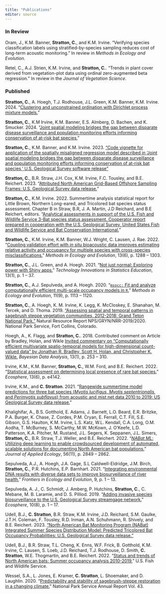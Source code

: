 ```yaml
---
title: "Publications"
editor: source
---
```


<!-- ### In Preparation -->

### In Review

Oram, J., K.M. Banner, **Stratton, C.**, and K.M. Irvine. "Verifying species classification labels using stratified-by-species sampling reduces cost of long-term acoustic monitoring." In review in *Methods in Ecology and Evolution.*

Retel, C., A.J. Strien, K.M. Irvine, and **Stratton, C.**. "Trends in plant cover derived from vegetation-plot data using ordinal zero-augmented beta regression." In review in the *Journal of Vegetation Science.*

<!-- ### Accepted -->

### Published

**Stratton, C.**, A. Hoegh, T.J. Rodhouse, J.L. Green, K.M. Banner, K.M. Irvine. 2024. "[Clustering and unconstrained ordination with Dirichlet process mixture models.](https://doi.org/10.1111/2041-210X.14389)"

**Stratton, C.**, K.M Irvine, K.M. Banner, E.S. Almberg, D. Bachen, and K. Smucker. 2024. "[Joint spatial modeling bridges the gap between disparate disease surveillance and population monitoring efforts informing conservation of at-risk bat species.](https://doi.org/10.1007/s13253-023-00593-8)"

**Stratton, C.**, K.M. Banner, and K.M. Irvine. 2023. ["Code vignette for application of the spatially misaligned regression model described in 'Joint spatial modeling bridges the gap between disparate disease surveillance and population monitoring efforts informing conservation of at-risk bat species,' U.S. Geological Survey software release"](https://code.usgs.gov/usgs/norock/irvine_k/spatial-misalignment-application)

**Stratton, C.**, B.R. Straw, J.H. Cox, K.M. Irvine, F.C. Tousley, and B.E. Reichert. 2023. "[Attributed North American Grid-Based Offshore Sampling Frames: U.S. Geological Survey data release.](https://doi.org/10.5066/P9H8NEOY)"

**Stratton, C.**, K.M. Irvine. 2022. Summertime analysis statistical report for Little Brown, Northern Long-eared, and Tricolored bat species status assessment. Chapter B in Straw, B.R, J. A. Martin, J.D Reichard, and B.E Reichert, editors. "[Analytical assessments in support of the U.S. Fish and Wildlife Service 3-Bat species status assessment. Cooperator report prepared in cooperation with the U.S. Geological Survey, United States Fish and Wildlife Service and Bat Conservation International.](https://doi.org/10.7944/P9B4RWEU)"

**Stratton, C.**, K.M. Irvine, K.M. Banner, W.J. Wright, C. Lausen, J. Rae. 2022. "[Coupling validation effort with *in situ* bioacoustic data improves estimating relative activity and occupancy for multiple species with cross-species misclassifications.](https://doi.org/10.1111/2041-210X.13831)" *Methods in Ecology and Evolution*, 13(6), p. 1288 -- 1303.

**Stratton, C.**, J.L. Green, and A. Hoegh. 2021. "[Not just normal: Exploring power with Shiny apps.](https://doi.org/10.5070/T513146468)" *Technology Innovations in Statistics Education*, 13(1), p. 1 -- 37.

**Stratton, C.**, A.J. Sepulveda, and A. Hoegh. 2020. "[`msocc:` Fit and analyze computationally efficient multi-scale occupancy models in `R`.](https://doi.org/10.1111/2041-210X.13442)" *Methods in Ecology and Evolution*, 11(9), p. 1113 -- 1120.

**Stratton, C.**, A. Hoegh, K. M. Irvine, K. Legg, K. McCloskey, E. Shanahan, M. Tercek, and D. Thoma. 2019. ["Assessing spatial and temporal patterns in sagebrush steppe vegetation communities, 2012-2018: Grand Teton National Park."](https://irma.nps.gov/DataStore/DownloadFile/631136) Natural Resource Report NPS/GRYN/NRR-2019/2020. National Park Service, Fort Collins, Colorado. \vspace*{2mm}

Hoegh, A., K. Flagg, and **Stratton, C.**. 2018. Contributed comment on Article by Bradley, Holan, and Wikle [Invited commentary on "Computationally efficient multivariate spatio-temporal models for high-dimensional count-valued data" by Jonathan R. Bradley, Scott H. Holan, and Christopher K. Wikle.](https://eds.p.ebscohost.com/abstract?site=eds&scope=site&jrnl=19360975&AN=138950462&h=fupOc1pyeH8dv67mdPoRzhYvo96LS%2bzCYNHIjAcMPojnVBydkua%2fXFU6RanU78MDh8WNMlzPVI%2fBxvaUiWvg%2bw%3d%3d&crl=c&resultLocal=ErrCrlNoResults&resultNs=Ehost&crlhashurl=login.aspx%3fdirect%3dtrue%26profile%3dehost%26scope%3dsite%26authtype%3dcrawler%26jrnl%3d19360975%26AN%3d138950462) *Bayesian Data Analysis*, 13(1), p. 253 -- 310.

Irvine, K.M., K.M. Banner, **Stratton, C.**, W.M. Ford, and B.E. Reichert. 2022. "[Statistical assessment on determining local presence of rare bat species.](https://doi.org/10.1002/ecs2.4142)" *Ecosphere*, 13(6), p. e4142.

Irvine, K.M., and **C. Stratton**. 2021. "[Rangewide summertime model predictions for three bat species (*Myotis lucifigus*, *Myotis septentrionalis*, and *Perimyotis subflavus*) from acoustic and mist net data 2010 to 2019: US Geological Survey data release.](https://doi.org/10.5066/P9XZ8D6N.)"

Khalighifar, A., B.S. Gotthold, E. Adams, J. Barnett, L.O. Beard, E.R. Britzke, P.A. Burger, K. Chase, Z. Cordes, P.M. Cryan, E. Ferrall, C.T. Fill, S.E. Gibson, G.S. Haulton, K.M. Irvine, L.S. Katz, W.L. Kendall, C.A. Long, O.M. Aodha, T. McBurney, S. McCarthy, M.W. McKown, J. O'Keefe, L.D. Patterson, K.A. Pitcher, M. Rustand, J.L. Segers, K. Seppanen, J.L. Simers, **Stratton, C.**, B.R. Straw, T.J. Weller, and B.E. Reichert. 2022. "[*NABat ML*: Utilizing deep learning to enable crowdsourced development of automated, scalable solutions for documenting North American bat populations.](https://doi.org/10.1111/1365-2664.14280)" *Journal of Applied Ecology*, 56(11), p. 2849 -- 2862.

Sepulveda, A.J., A. Hoegh, J.A. Gage, S.L Caldwell-Eldridge, J.M. Birch, **Stratton, C.**, P.R. Hutchins, E.P. Barnhart. 2021. "[Integrating environmental DNA results with diverse data sets to improve biosurveillance of river health.](https://doi.org/10.3389/fevo.2021.620715)" *Frontiers in Ecology and Evolution*, 9, p. 1 -- 13.

Sepulveda, A. J., C. Schmidt, J. Amberg, P. Hutchins, **Stratton, C.**, C. Mebane, M. B. Laramie, and D. S. Pilliod. 2019. "[Adding invasive species biosurveillance to the U.S. Geological Survey streamgage network.](https://doi.org/10.1002/ecs2.2843)" *Ecosphere*, 10(8), p. 1 -- 17.

Udell, B.J., **C. Stratton**, B.R. Straw, K.M. Irvine, J.D. Reichard, S.M. Gaulke, J.T.H. Coleman, F. Tousley, R.D. Inman, A.N. Schuhmann, R. Shively, and B.E. Reichert. 2023. ["North American Bat Monitoring Program (NABat) Integrated Summer Species Distribution Model: Predicted Tricolored Bat Occupancy Probabilities: U.S. Geological Survey data release."](https://doi.org/10.5066/P9MV37I7)

Udell, B.J., B.R. Straw, T.L. Cheng, K. Enns, W.F. Frick, B. Gotthold, K.M. Irvine, C. Lausen, S. Loeb, J.D. Reichard, T.J. Rodhouse, D. Smith, **C. Stratton**, W.E. Thogmartin, and B.E. Reichert. 2022. "[Status and trends of North American bats: Summer occupancy analysis 2010-2019.](https://doi.org/10.5066/P92JGACB)" U.S. Fish and Wildlife Service.

Wessel, S.A., L. Jones, E. Kramer, **C. Stratton**, L. Shoemaker, and D. Laughlin. 2020. "[Predictability and stability of sagebrush-steppe restoration in a changing climate.](https://journals.uwyo.edu/index.php/uwnpsrc/article/view/6791/6301)" National Park Service Annual Report Vol. 43.
